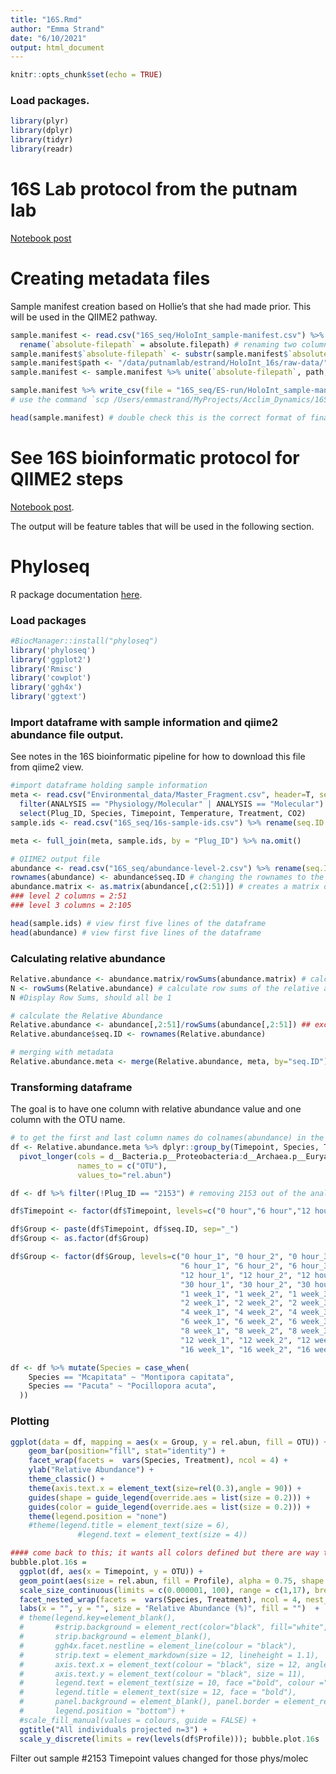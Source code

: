 ```yaml
---
title: "16S.Rmd"
author: "Emma Strand"
date: "6/10/2021"
output: html_document
---
```


```r
knitr::opts_chunk$set(echo = TRUE)
```

### Load packages. 

```r
library(plyr)
library(dplyr)
library(tidyr)
library(readr)
```

# 16S Lab protocol from the putnam lab 

[Notebook post](https://github.com/emmastrand/EmmaStrand_Notebook/blob/master/_posts/2021-02-01-16s-Sequencing-HoloInt.md)

# Creating metadata files 

Sample manifest creation based on Hollie's that she had made prior. This will be used in the QIIME2 pathway. 
```r
sample.manifest <- read.csv("16S_seq/HoloInt_sample-manifest.csv") %>% rename("sample-id" = sample.id) %>%
  rename(`absolute-filepath` = absolute.filepath) # renaming two columns to the verbiage QIIME2 wants 
sample.manifest$`absolute-filepath` <- substr(sample.manifest$`absolute-filepath`, 55, 86) # only keep the sequence file name
sample.manifest$path <- "/data/putnamlab/estrand/HoloInt_16s/raw-data/" # adding this verbiage to each row in a new column
sample.manifest <- sample.manifest %>% unite(`absolute-filepath`, path, `absolute-filepath`, sep = "") # merging the two columns so it is the absolute filepath 

sample.manifest %>% write_csv(file = "16S_seq/ES-run/HoloInt_sample-manifest-ES.csv") # outputing to our github repo
# use the command `scp /Users/emmastrand/MyProjects/Acclim_Dynamics/16S_seq/ES-run/HoloInt_sample-manifest-ES.csv emma_strand@bluewaves.uri.edu:/data/putnamlab/estrand/HoloInt_16s/metadata` outside of andromeda to copy this file into the server 

head(sample.manifest) # double check this is the correct format of final file 
```

# See 16S bioinformatic protocol for QIIME2 steps 

[Notebook post](https://github.com/emmastrand/EmmaStrand_Notebook/blob/master/_posts/2021-06-21-16s-Analysis-Pipeline.md). 

The output will be feature tables that will be used in the following section. 

# Phyloseq 

R package documentation [here](https://joey711.github.io/phyloseq/). 

### Load packages 

```r
#BiocManager::install("phyloseq")
library('phyloseq')
library('ggplot2')
library('Rmisc')
library('cowplot')
library('ggh4x')
library('ggtext')
```

### Import dataframe with sample information and qiime2 abundance file output. 

See notes in the 16S bioinformatic pipeline for how to download this file from qiime2 view. 

```r
#import dataframe holding sample information
meta <- read.csv("Environmental_data/Master_Fragment.csv", header=T, sep=",", na.string="NA") %>% 
  filter(ANALYSIS == "Physiology/Molecular" | ANALYSIS == "Molecular") %>%
  select(Plug_ID, Species, Timepoint, Temperature, Treatment, CO2) 
sample.ids <- read.csv("16S_seq/16s-sample-ids.csv") %>% rename(seq.ID = X16s_ID) 

meta <- full_join(meta, sample.ids, by = "Plug_ID") %>% na.omit()

# QIIME2 output file 
abundance <- read.csv("16S_seq/abundance-level-2.csv") %>% rename(seq.ID = index) # loading in dataframe and renaming the index column to seq.ID
rownames(abundance) <- abundance$seq.ID # changing the rownames to the seq.id of that column; needed for as.matrix command
abundance.matrix <- as.matrix(abundance[,c(2:51)]) # creates a matrix out of the dataframe above 
### level 2 columns = 2:51
### level 3 columns = 2:105

head(sample.ids) # view first five lines of the dataframe 
head(abundance) # view first five lines of the dataframe 
```

### Calculating relative abundance

```r
Relative.abundance <- abundance.matrix/rowSums(abundance.matrix) # calculate the Relative Abundance
N <- rowSums(Relative.abundance) # calculate row sums of the relative abundnaces, should sum to 1
N #Display Row Sums, should all be 1

# calculate the Relative Abundance
Relative.abundance <- abundance[,2:51]/rowSums(abundance[,2:51]) ## exclude the first column because it is not an integer 
Relative.abundance$seq.ID <- rownames(Relative.abundance)

# merging with metadata
Relative.abundance.meta <- merge(Relative.abundance, meta, by="seq.ID")
```

### Transforming dataframe 

The goal is to have one column with relative abundance value and one column with the OTU name.

```r
# to get the first and last column names do colnames(abundance) in the console and copy paste column 2 and the last d__bacteria column
df <- Relative.abundance.meta %>% dplyr::group_by(Timepoint, Species, Treatment) %>% mutate(seq.ID = row_number()) %>%
  pivot_longer(cols = d__Bacteria.p__Proteobacteria:d__Archaea.p__Euryarchaeota,
               names_to = c("OTU"),
               values_to="rel.abun")

df <- df %>% filter(!Plug_ID == "2153") # removing 2153 out of the analysis because it is not the right timepoint 

df$Timepoint <- factor(df$Timepoint, levels=c("0 hour","6 hour","12 hour","30 hour","1 week","2 week","4 week", "6 week", "8 week", "12 week", "16 week"))

df$Group <- paste(df$Timepoint, df$seq.ID, sep="_")
df$Group <- as.factor(df$Group)

df$Group <- factor(df$Group, levels=c("0 hour_1", "0 hour_2", "0 hour_3",
                                      "6 hour_1", "6 hour_2", "6 hour_3",
                                      "12 hour_1", "12 hour_2", "12 hour_3",
                                      "30 hour_1", "30 hour_2", "30 hour_3",
                                      "1 week_1", "1 week_2", "1 week_3",
                                      "2 week_1", "2 week_2", "2 week_3",
                                      "4 week_1", "4 week_2", "4 week_3", 
                                      "6 week_1", "6 week_2", "6 week_3", 
                                      "8 week_1", "8 week_2", "8 week_3", 
                                      "12 week_1", "12 week_2", "12 week_3", 
                                      "16 week_1", "16 week_2", "16 week_3"))

df <- df %>% mutate(Species = case_when(
    Species == "Mcapitata" ~ "Montipora capitata",
    Species == "Pacuta" ~ "Pocillopora acuta",
  ))
```

### Plotting

```r
ggplot(data = df, mapping = aes(x = Group, y = rel.abun, fill = OTU)) +
    geom_bar(position="fill", stat="identity") +
    facet_wrap(facets =  vars(Species, Treatment), ncol = 4) +
    ylab("Relative Abundance") +
    theme_classic() +
    theme(axis.text.x = element_text(size=rel(0.3),angle = 90)) +
    guides(shape = guide_legend(override.aes = list(size = 0.2))) +
    guides(color = guide_legend(override.aes = list(size = 0.2))) + 
    theme(legend.position = "none")
    #theme(legend.title = element_text(size = 6), 
               #legend.text = element_text(size = 4))

#### come back to this; it wants all colors defined but there are way too many levels to do that 
bubble.plot.16s = 
  ggplot(df, aes(x = Timepoint, y = OTU)) + 
  geom_point(aes(size = rel.abun, fill = Profile), alpha = 0.75, shape = 21) + 
  scale_size_continuous(limits = c(0.000001, 100), range = c(1,17), breaks = c(1,25,50,100)) + 
  facet_nested_wrap(facets =  vars(Species, Treatment), ncol = 4, nest_line = TRUE) + 
  labs(x = "", y = "", size = "Relative Abundance (%)", fill = "")  + 
  # theme(legend.key=element_blank(), 
  #       #strip.background = element_rect(color="black", fill="white", size=0.5, linetype="solid"),
  #       strip.background = element_blank(),
  #       ggh4x.facet.nestline = element_line(colour = "black"),
  #       strip.text = element_markdown(size = 12, lineheight = 1.1),
  #       axis.text.x = element_text(colour = "black", size = 12, angle = 90, vjust = 0.3, hjust = 1), 
  #       axis.text.y = element_text(colour = "black", size = 11), 
  #       legend.text = element_text(size = 10, face ="bold", colour ="black"), 
  #       legend.title = element_text(size = 12, face = "bold"), 
  #       panel.background = element_blank(), panel.border = element_rect(colour = "black", fill = NA, size = 0.5), 
  #       legend.position = "bottom") +  
  #scale_fill_manual(values = colours, guide = FALSE) + 
  ggtitle("All individuals projected n=3") + 
  scale_y_discrete(limits = rev(levels(df$Profile))); bubble.plot.16s 
```



Filter out sample #2153
Timepoint values changed for those phys/molec



